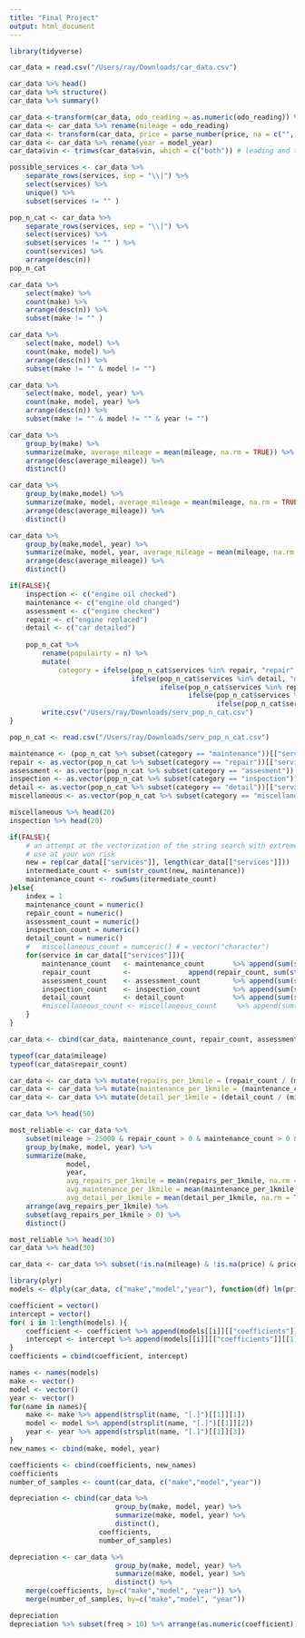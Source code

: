 ```yaml
---
title: "Final Project"
output: html_document
---
```


```r
library(tidyverse)

car_data = read.csv("/Users/ray/Downloads/car_data.csv")

car_data %>% head()
car_data %>% structure()
car_data %>% summary()

car_data <-transform(car_data, odo_reading = as.numeric(odo_reading)) %>% suppressWarnings()
car_data <- car_data %>% rename(mileage = odo_reading)
car_data <- transform(car_data, price = parse_number(price, na = c("", "NA", "Call for Price",  "Request Quote")))
car_data <- car_data %>% rename(year = model_year)
car_data$vin <- trimws(car_data$vin, which = c("both")) # leading and trailing

possible_services <- car_data %>% 
    separate_rows(services, sep = "\\|") %>% 
    select(services) %>% 
    unique() %>% 
    subset(services != "" )

pop_n_cat <- car_data %>% 
    separate_rows(services, sep = "\\|") %>% 
    select(services) %>% 
    subset(services != "" ) %>% 
    count(services) %>% 
    arrange(desc(n))
pop_n_cat

car_data %>% 
    select(make) %>% 
    count(make) %>% 
    arrange(desc(n)) %>% 
    subset(make != "" )

car_data %>% 
    select(make, model) %>% 
    count(make, model) %>% 
    arrange(desc(n)) %>% 
    subset(make != "" & model != "")

car_data %>% 
    select(make, model, year) %>% 
    count(make, model, year) %>% 
    arrange(desc(n)) %>% 
    subset(make != "" & model != "" & year != "")

car_data %>% 
    group_by(make) %>%
    summarize(make, average_mileage = mean(mileage, na.rm = TRUE)) %>%
    arrange(desc(average_mileage)) %>%
    distinct()

car_data %>% 
    group_by(make,model) %>%
    summarize(make, model, average_mileage = mean(mileage, na.rm = TRUE)) %>%
    arrange(desc(average_mileage)) %>%
    distinct()

car_data %>% 
    group_by(make,model, year) %>%
    summarize(make, model, year, average_mileage = mean(mileage, na.rm = TRUE)) %>%
    arrange(desc(average_mileage)) %>%
    distinct()

if(FALSE){
    inspection <- c("engine oil checked")
    maintenance <- c("engine old changed")
    assessment <- c("engine checked")
    repair <- c("engine replaced")
    detail <- c("car detailed")
    
    pop_n_cat %>% 
        rename(populairty = n) %>%
        mutate(
            category = ifelse(pop_n_cat$services %in% repair, "repair",
                              ifelse(pop_n_cat$services %in% detail, "detail", 
                                     ifelse(pop_n_cat$services %in% rep_asmnt, "assessment",
                                            ifelse(pop_n_cat$services %in% mntnc_serv, "maintenance",
                                                   ifelse(pop_n_cat$services %in% insp_serv, "inspection", "miscellaneous")))))) %>% 
        write.csv("/Users/ray/Downloads/serv_pop_n_cat.csv")
}

pop_n_cat <- read.csv("/Users/ray/Downloads/serv_pop_n_cat.csv")

maintenance <- (pop_n_cat %>% subset(category == "maintenance"))[["services"]]
repair <- as.vector(pop_n_cat %>% subset(category == "repair"))[["services"]]
assessment <- as.vector(pop_n_cat %>% subset(category == "assesment"))[["services"]]
inspection <- as.vector(pop_n_cat %>% subset(category == "inspection"))[["services"]]
detail <- as.vector(pop_n_cat %>% subset(category == "detail"))[["services"]]
miscellaneous <- as.vector(pop_n_cat %>% subset(category == "miscellaneous"))[["services"]]

miscellaneous %>% head(20)
inspection %>% head(20)

if(FALSE){
    # an attempt at the vectorization of the string search with extremely high memory usage
    # use at your won risk
    new = rep(car_data[["services"]], length(car_data[["services"]]))
    intermediate_count <- sum(str_count(new, maintenance))
    maintenance_count <- rowSums(itermediate_count)
}else{
    index = 1
    maintenance_count = numeric()
    repair_count = numeric()
    assessment_count = numeric()
    inspection_count = numeric()
    detail_count = numeric()
    #   miscellaneous_count = numceric() # = vector("character")
    for(service in car_data[["services"]]){
        maintenance_count   <- maintenance_count       %>% append(sum(str_count(service, maintenance)))
        repair_count        <-              append(repair_count, sum(str_count(service, repair)))
        assessment_count    <- assessment_count        %>% append(sum(str_count(service, assessment)))
        inspection_count    <- inspection_count        %>% append(sum(str_count(service, inspection)))
        detail_count        <- detail_count            %>% append(sum(str_count(service, detail)))
        #miscellaneous_count <- miscellaneous_count     %>% append(sum(str_count(service, miscellaneous)))
    }
}

car_data <- cbind(car_data, maintenance_count, repair_count, assessment_count, inspection_count, detail_count)

typeof(car_data$mileage)
typeof(car_data$repair_count)

car_data <- car_data %>% mutate(repairs_per_1kmile = (repair_count / (mileage/1000)))
car_data <- car_data %>% mutate(maintenance_per_1kmile = (maintenance_count / (mileage/1000)))
car_data <- car_data %>% mutate(detail_per_1kmile = (detail_count / (mileage/1000)))

car_data %>% head(50)

most_reliable <- car_data %>% 
    subset(mileage > 25000 & repair_count > 0 & maintenance_count > 0 & maintenance_per_1kmile > 0.5) %>%
    group_by(make, model, year) %>%
    summarize(make, 
              model,
              year,
              avg_repairs_per_1kmile = mean(repairs_per_1kmile, na.rm = TRUE),
              avg_maintenance_per_1kmile = mean(maintenance_per_1kmile, na.rm = TRUE),
              avg_detail_per_1kmile = mean(detail_per_1kmile, na.rm = TRUE)) %>%
    arrange(avg_repairs_per_1kmile) %>%
    subset(avg_repairs_per_1kmile > 0) %>%
    distinct()

most_reliable %>% head(30)
car_data %>% head(30)

car_data <- car_data %>% subset(!is.na(mileage) & !is.na(price) & price != 0 & mileage != 0)

library(plyr)
models <- dlply(car_data, c("make","model","year"), function(df) lm(price ~ mileage, data = df))

coefficient = vector()
intercept = vector()
for( i in 1:length(models) ){
    coefficient <- coefficient %>% append(models[[i]][["coefficients"]][[2]])
    intercept <- intercept %>% append(models[[i]][["coefficients"]][[1]])
}
coefficients = cbind(coefficient, intercept)

names <- names(models)
make <- vector()
model <- vector()
year <- vector()
for(name in names){
    make <- make %>% append(strsplit(name, "[.]")[[1]][1])
    model <- model %>% append(strsplit(name, "[.]")[[1]][2])
    year <- year %>% append(strsplit(name, "[.]")[[1]][3])
}
new_names <- cbind(make, model, year)

coefficients <- cbind(coefficients, new_names)
coefficients
number_of_samples <- count(car_data, c("make","model","year"))

depreciation <- cbind(car_data %>% 
                          group_by(make, model, year) %>% 
                          summarize(make, model, year) %>% 
                          distinct(),
                      coefficients,
                      number_of_samples)

depreciation <- car_data %>% 
                          group_by(make, model, year) %>% 
                          summarize(make, model, year) %>% 
                          distinct() %>%
    merge(coefficients, by=c("make","model", "year")) %>% 
    merge(number_of_samples, by=c("make","model", "year"))

depreciation
depreciation %>% subset(freq > 10) %>% arrange(as.numeric(coefficient))

```